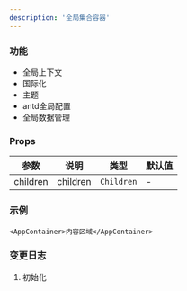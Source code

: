```yaml
---
description: '全局集合容器'
---
```


### 功能

- 全局上下文
- 国际化
- 主题
- antd全局配置
- 全局数据管理

### Props

| 参数       | 说明       | 类型         | 默认值 |
|----------|----------|------------|-----|
| children | children | `Children` | -   |

### 示例


```tsx live
<AppContainer>内容区域</AppContainer>
```

### 变更日志

1. 初始化
